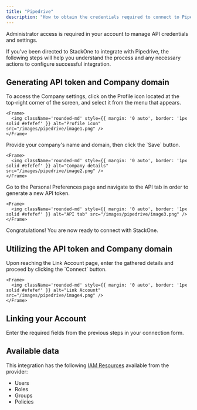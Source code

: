 ```yaml
---
title: "Pipedrive"
description: "How to obtain the credentials required to connect to Pipedrive."
---
```



<Note>
  Administrator access is required in your account to manage API credentials and settings.
</Note>

If you've been directed to StackOne to integrate with Pipedrive, the following steps will help you understand the process and any necessary actions to configure successful integration.

## Generating API token and Company domain

<Steps>
  <Step title="Access Company settings">
    To access the Company settings, click on the Profile icon located at the top-right corner of the screen, and select it from the menu that appears.

    <Frame>
      <img className='rounded-md' style={{ margin: '0 auto', border: '1px solid #efefef' }} alt="Profile icon" src="/images/pipedrive/image1.png" />
    </Frame>
  </Step>

  <Step title="Provide company details">
    Provide your company's name and domain, then click the `Save` button.

    <Frame>
      <img className='rounded-md' style={{ margin: '0 auto', border: '1px solid #efefef' }} alt="Company details" src="/images/pipedrive/image2.png" />
    </Frame>
  </Step>

  <Step title="Generate API token">
    Go to the Personal Preferences page and navigate to the API tab in order to generate a new API token.

    <Frame>
      <img className='rounded-md' style={{ margin: '0 auto', border: '1px solid #efefef' }} alt="API tab" src="/images/pipedrive/image3.png" />
    </Frame>
  </Step>
</Steps>

Congratulations! You are now ready to connect with StackOne.

## Utilizing the API token and Company domain

<Steps>
  <Step title="Enter the Details">
    Upon reaching the Link Account page, enter the gathered details and proceed by clicking the `Connect` button.

    <Frame>
      <img className='rounded-md' style={{ margin: '0 auto', border: '1px solid #efefef' }} alt="Link Account" src="/images/pipedrive/image4.png" />
    </Frame>
  </Step>
</Steps>


## Linking your Account

Enter the required fields from the previous steps in your connection form.

<IntegrationFooter />


## Available data

This integration has the following [IAM Resources](https://docs.stackone.com/reference/iam_list_users) available from the provider:
<ul>
 <li>Users</li>
 <li>Roles</li>
 <li>Groups</li>
 <li>Policies</li>
</ul>

